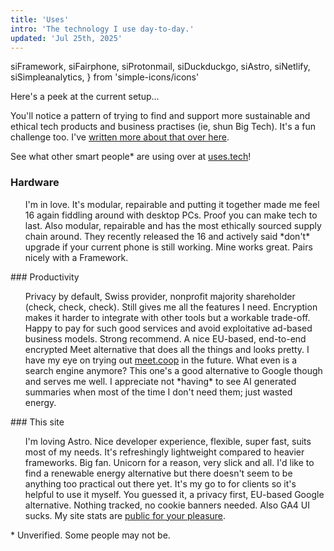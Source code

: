 ```yaml
---
title: 'Uses'
intro: 'The technology I use day-to-day.'
updated: 'Jul 25th, 2025'
---
```


  siFramework,
  siFairphone,
  siProtonmail,
  siDuckduckgo,
  siAstro,
  siNetlify,
  siSimpleanalytics,
} from 'simple-icons/icons'


Here's a peek at the current setup...

You'll notice a pattern of trying to find and support more sustainable and ethical tech products and business practises (ie, shun Big Tech). It's a fun challenge too. I've [written more about that over here]().

See what other smart people* are using over at [uses.tech](https://uses.tech/)!

### Hardware

<ul class="u-pad-is-0">
  <UsesItem type="laptop" title="Framework 13" url="https://frame.work/gb" icon={siFramework}>I'm in love. It's modular, repairable and putting it together made me feel 16 again fiddling around with desktop PCs. Proof you can make tech to last.</UsesItem>
  <UsesItem type="phone" title="Fairphone 15" url="https://fairphone.co.uk">Also modular, repairable and has the most ethically sourced supply chain around. They recently released the 16 and actively said *don't* upgrade if your current phone is still working. Mine works great. Pairs nicely with a Framework.</UsesItem>
</ul>
### Productivity
<ul class="u-pad-is-0">
  <UsesItem type="email" title="Proton Mail" url="https://proton.me/mail" icon={siProtonmail}>Privacy by default, Swiss provider, nonprofit majority shareholder (check, check, check). Still gives me all the features I need. Encryption makes it harder to integrate with other tools but a workable trade-off. Happy to pay for such good services and avoid exploitative ad-based business models. Strong recommend.</UsesItem>
  <UsesItem type="meetings" title="Whereby" url="https://whereby.com">A nice EU-based, end-to-end encrypted Meet alternative that does all the things and looks pretty. I have my eye on trying out <a href='https://www.meet.coop/'>meet.coop</a> in the future.</UsesItem>
  <UsesItem type="search engine" title="Duck Duck Go" url="https://duckduckgo.com/" icon={siDuckduckgo}>What even is a search engine anymore? This one's a good alternative to Google though and serves me well. I appreciate not *having* to see AI generated summaries when most of the time I don't need them; just wasted energy.</UsesItem>
</ul>
### This site
<ul class="u-pad-is-0">
  <UsesItem type="framework" title="Astro" url="https://astro.build/" icon={siAstro}>I'm loving Astro. Nice developer experience, flexible, super fast, suits most of my needs. It's refreshingly lightweight compared to heavier frameworks. Big fan.</UsesItem>
  <UsesItem type="hosting" title="Netlify" url="https://www.netlify.com/" icon={siNetlify}>Unicorn for a reason, very slick and all. I'd like to find a renewable energy alternative but there doesn't seem to be anything too practical out there yet. It's my go to for clients so it's helpful to use it myself.</UsesItem>
  <UsesItem type="analytics" title="Simple Analytics" url="https://simpleanalytics.com" icon={siSimpleanalytics}> You guessed it, a privacy first, EU-based Google alternative. Nothing tracked, no cookie banners needed. Also GA4 UI sucks. My site stats are <a href="https://analytics.simseneca.design/">public for your pleasure</a>.</UsesItem>
</ul>

\* Unverified. Some people may not be.